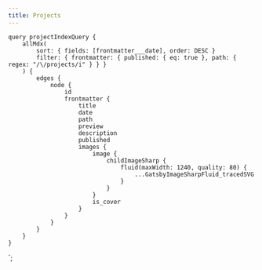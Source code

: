 ```yaml
---
title: Projects
---
```



<Container>
    <ProjectList data={props.data.allMdx.edges} />
</Container>

    query projectIndexQuery {
        allMdx(
            sort: { fields: [frontmatter___date], order: DESC }
            filter: { frontmatter: { published: { eq: true }, path: { regex: "/\/projects/i" } } }
        ) {
            edges {
                node {
                    id
                    frontmatter {
                        title
                        date
                        path
                        preview
                        description
                        published
                        images {
                            image {
                                childImageSharp {
                                    fluid(maxWidth: 1240, quality: 80) {
                                        ...GatsbyImageSharpFluid_tracedSVG
                                    }
                                }
                            }
                            is_cover
                        }
                    }
                }
            }
        }
    }
`;

